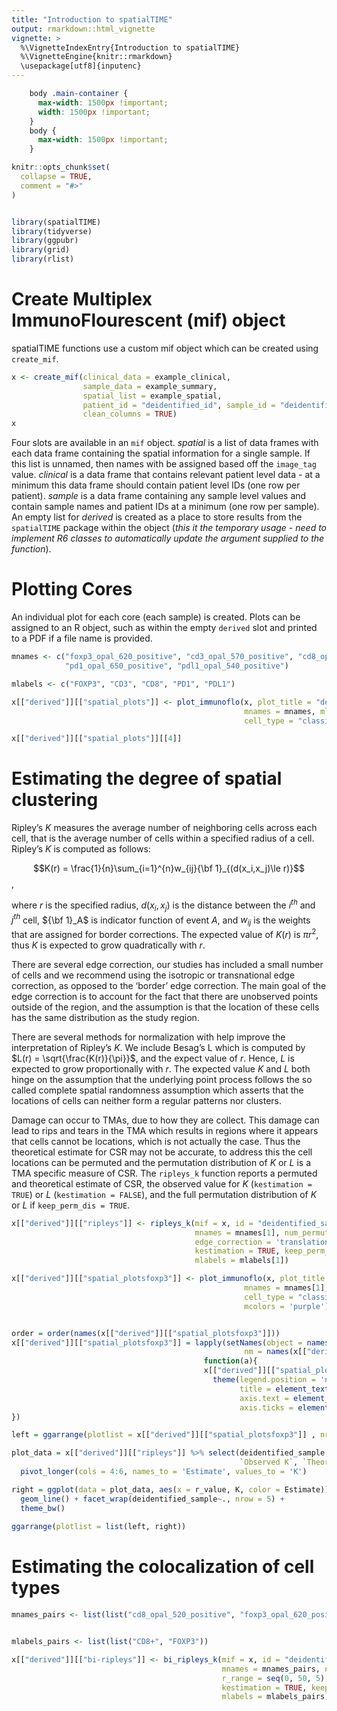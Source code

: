 ```yaml
---
title: "Introduction to spatialTIME"
output: rmarkdown::html_vignette
vignette: >
  %\VignetteIndexEntry{Introduction to spatialTIME}
  %\VignetteEngine{knitr::rmarkdown}
  \usepackage[utf8]{inputenc}
---
```


```css
    body .main-container {
      max-width: 1500px !important;
      width: 1500px !important;
    }
    body {
      max-width: 1500px !important;
    }
```

```r
knitr::opts_chunk$set(
  collapse = TRUE,
  comment = "#>"
)


library(spatialTIME)
library(tidyverse)
library(ggpubr)
library(grid)
library(rlist)
```

# Create Multiplex ImmunoFlourescent (mif) object 

spatialTIME functions use a custom mif object which can be created using `create_mif`. 

```r

x <- create_mif(clinical_data = example_clinical,
                sample_data = example_summary,
                spatial_list = example_spatial,
                patient_id = "deidentified_id", sample_id = "deidentified_sample",
                clean_columns = TRUE)
x

```

Four slots are available in an `mif` object. 
*spatial* is a list of data frames with each data frame containing the spatial 
information for a single sample. 
If this list is unnamed, then names with be assigned based off the `image_tag` value.
*clinical* is a data frame that contains relevant patient level data - at a 
minimum this data frame should contain patient level IDs (one row per patient). 
*sample* is a data frame containing any sample level values and contain sample 
names and patient IDs at a minimum (one row per sample). 
An empty list for *derived* is created as a place to store results from the 
`spatialTIME` package within the object (*this it the temporary usage - need to implement R6 classes to automatically update the argument supplied to the function*).

# Plotting Cores

An individual plot for each core (each sample) is created. 
Plots can be assigned to an R object, such as within the empty `derived` 
slot and printed to a PDF if a file name is provided. 

```r
mnames <- c("foxp3_opal_620_positive", "cd3_opal_570_positive", "cd8_opal_520_positive",
            "pd1_opal_650_positive", "pdl1_opal_540_positive")

mlabels <- c("FOXP3", "CD3", "CD8", "PD1", "PDL1")

x[["derived"]][["spatial_plots"]] <- plot_immunoflo(x, plot_title = "deidentified_sample", 
                                                    mnames = mnames, mlabels = mlabels, 
                                                    cell_type = "classifier_label")

x[["derived"]][["spatial_plots"]][[4]]
```

# Estimating the degree of spatial clustering

Ripley's $K$ measures the average number of neighboring cells across each cell, that is the average number of cells within a specified radius of a cell. Ripley's $K$ is computed as follows:

$$K(r) = \frac{1}{n}\sum_{i=1}^{n}w_{ij}{\bf 1}_{(d(x_i,x_j)\le r)}$$,

where $r$ is the specified radius, $d(x_i,x_j)$ is the distance between the $i^{th}$ and $j^{th}$ cell, ${\bf 1}_A$ is indicator function of event $A$, and $w_{ij}$ is the weights that are assigned for border corrections. The expected value of $K(r)$ is $\pi r^2$, thus $K$ is expected to grow quadratically with $r$.

There are several edge correction, our studies has included a small number of cells and we recommend using the isotropic or transnational edge correction, as opposed to the 'border' edge correction. The main goal of the edge correction is to account for the fact that there are unobserved points outside of the region, and the assumption is that the location of these cells has the same distribution as the study region.

There are several methods for normalization with help improve the interpretation of Ripley's $K$. We include Besag's L which is computed by $L(r) = \sqrt{\frac{K(r)}{\pi}}$, and the expect value of $r$. Hence, $L$ is expected to grow proportionally with $r$. The expected value $K$ and $L$ both hinge on the assumption that the underlying point process follows the so called complete spatial randomness assumption which asserts that the locations of cells can neither form a regular patterns nor clusters.

Damage can occur to TMAs, due to how they are collect. This damage can lead to rips and tears in the TMA which results in regions where it appears that cells cannot be locations, which is not actually the case. Thus the theoretical estimate for CSR may not be accurate, to address this the cell locations can be permuted and the permutation distribution of $K$ or $L$ is a TMA specific measure of CSR. The `ripleys_k` function reports a permuted and theoretical estimate of CSR, the observed value for $K$ (` kestimation = TRUE`) or $L$ (`kestimation = FALSE`), and the full permutation distribution of $K$ or $L$ if `keep_perm_dis = TRUE`.

```r

x[["derived"]][["ripleys"]] <- ripleys_k(mif = x, id = "deidentified_sample", 
                                         mnames = mnames[1], num_permutations = 1,
                                         edge_correction = 'translation', r = seq(0,100,10),
                                         kestimation = TRUE, keep_perm_dis = FALSE, 
                                         mlabels = mlabels[1])

x[["derived"]][["spatial_plotsfoxp3"]] <- plot_immunoflo(x, plot_title = "deidentified_sample", 
                                                    mnames = mnames[1], mlabels = mlabels[1], 
                                                    cell_type = "classifier_label", 
                                                    mcolors = 'purple')


order = order(names(x[["derived"]][["spatial_plotsfoxp3"]]))
x[["derived"]][["spatial_plotsfoxp3"]] = lapply(setNames(object = names(x[["derived"]][["spatial_plotsfoxp3"]])[order], 
                                                    nm = names(x[["derived"]][["spatial_plotsfoxp3"]])[order]),
                                           function(a){
                                           x[["derived"]][["spatial_plotsfoxp3"]][[a]] + 
                                             theme(legend.position = 'none',
                                                   title = element_text(size = 12),
                                                   axis.text = element_blank(),
                                                   axis.ticks = element_blank())
})

left = ggarrange(plotlist = x[["derived"]][["spatial_plotsfoxp3"]] , nrow = 5)

plot_data = x[["derived"]][["ripleys"]] %>% select(deidentified_sample, marker, r_value,
                                                   `Observed K`, `Theoretical CSR`, `Permuted CSR`) %>%
  pivot_longer(cols = 4:6, names_to = 'Estimate', values_to = 'K')

right = ggplot(data = plot_data, aes(x = r_value, K, color = Estimate)) + 
  geom_line() + facet_wrap(deidentified_sample~., nrow = 5) +
  theme_bw()
  
ggarrange(plotlist = list(left, right))

```

# Estimating the colocalization of cell types


```r

mnames_pairs <- list(list("cd8_opal_520_positive", "foxp3_opal_620_positive"))


mlabels_pairs <- list(list("CD8+", "FOXP3"))

x[["derived"]][["bi-ripleys"]] <- bi_ripleys_k(mif = x, id = "deidentified_sample", 
                                               mnames = mnames_pairs, num_permutations = 1,
                                               r_range = seq(0, 50, 5), edge_correction = "translation", 
                                               kestimation = TRUE, keep_perm_dis = FALSE,
                                               mlabels = mlabels_pairs)

```


